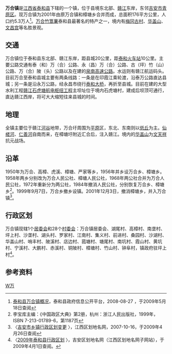 {{Other uses
|subject=中華人民共和國江西省泰和县的一個鎮
|other=臺灣彰化縣二林鎮的一個地名
|萬合 (臺灣)
}}
{{中国乡级行政区
| 行政区全称 = 万合镇
| 景观照片文件名 =
| 景观照片描述 =
| 汉语拼音 =
| 上级行政区 = [[江西省|江西省]][[泰和县|泰和县]]
| 行政区类别 = [[镇|镇]]
| 行政区划代码 = 360826114
| 地理坐标 = {{coord|26.894538|N|115.027213|E|display=inline,title|scale:30000_region:CN}}
| 总面积 = 176平方公里
| 户籍人口 = 5.3万人
| 户籍人口年份 =
| 常住人口 = 
| 常住人口年份 = 
| 人口密度 =
| 领导人职务1 =
| 领导人姓名1 =
| 领导人职务2 =
| 领导人姓名2 =
| 行政区划 = 1[[居委会|居委会]]、28[[村委会|村委会]]
| 官方网站 =
| 政府驻地 = 
| 邮政编码 = 343729
| 毗邻行政区 = 东：[[青原区|青原区]][[值厦镇|值厦镇]]、[[文陂乡|文陂乡]]、[[新圩镇|新圩镇]]；南[[苑前镇|苑前镇]]、[[灌溪镇_(泰和县)|灌溪镇]]；西：[[塘洲镇|塘洲镇]]、[[沿溪镇_(泰和县)|沿溪镇]]；北：[[吉安县|吉安县]][[凤凰镇|凤凰镇]]
| 位置图文件名 =Taihe Wanhe Weizhi.svg
| 位置图描述 =万合镇在泰和县的位置
}}

'''万合镇'''是[[江西省|江西省]][[泰和县|泰和县]]下辖的一个镇，位于县境东北部、[[赣江|赣江]]东岸，东邻[[吉安市|吉安市]][[青原区|青原区]]。现万合镇为2001年由原万合镇和樟塘乡合并而成，总面积176平方公里，人口约5.3万人<ref name="gk">[http://218.64.81.28/jxth/bmgkxx/whz/gkxx/bjzfbmjs/200808/t20080815_10311.htm 泰和县万合镇概况]{{dead link|date=2017年11月 |bot=InternetArchiveBot |fix-attempted=yes }}，泰和县政府信息公开平台，2008-08-27 ，于2009年5月18日查阅</ref>。[[万合竹篙薯|万合竹篙薯]]泰和县最著名的特产之一，境内有[[梅冈古村|梅冈古村]]、[[华盖山|华盖山]]、[[文昌宫|文昌宫]]等名胜景观。

== 交通 ==
万合镇位于泰和县东北部、赣江东岸，距县城20公里，距[[泰和火车站|泰和火车站]]10公里。主要公路交通有泰（和）万（合）公路、永（昌）万（合）公路、古（坪）竹（山）公路、万（合）陂（头）公路以及在建的[[泉南高速公路|泉南高速公路]]。水运则有赣江航运码头。目前万合至泰和县城主要有两条线路：一条是在印霞江乘轮渡，沿泰万公路直达县城；另一条是沿永万公路，经永昌市绕行[[泰和大桥|泰和大桥]]，再折至县城。目前在建的大型水利工程[[赣江石虎塘航电枢纽工程|赣江石虎塘航电枢纽工程]]主坝址位于境内石虎塘村，建成后坝顶可通行，直达赣江西岸，将可大大缩短往来县城的时间。

== 地理 ==
全镇主要位于赣江[[河谷|河谷]]地带，万合圩周围为[[平原|平原]]区，东北、东南则以[[丘陵|低丘]]为主。[[仙槎河|仙槎河]]、[[仁善河|仁善河]]自南而来，在樟塘圩附近汇合后，注入赣江。境内的[[华盖山|华盖山]]为[[文天祥|文天祥]]抗元战场。

== 沿革 ==
1950年为万合、高樟、虎溪、樟塘、严家等乡，1956年并乡设万合乡、樟塘乡。1958年两乡分别改为万合人民公社、樟塘人民公社，1968年两公社合并为万合人民公社，1972年重新分为两公社，1984年撤消人民公社，分别恢复万合乡、樟塘乡<ref>李宝库主编：《中国政区大典》第2册，杭州：浙江人民出版社，1999年，ISBN 7-213-01789-6，第1187页</ref>。1999年9月7日，万合乡撤乡设镇。2001年12月3日，撤消樟塘乡，并入万合镇<ref>〈[http://www.jxqhdm.com/NEWS/newshow.aspx?ID=2200 吉安市乡镇行政区划变更] {{Wayback|url=http://www.jxqhdm.com/NEWS/newshow.aspx?ID=2200 |date=20201025012946 }}〉，江西区划地名网，2007-10-16，于2009年4月26日查阅</ref>。

== 行政区划 ==

万合镇现辖1个[[居委会|居委会]]和28个[[村委会|村委会]]：万合镇居委会、湖尾村、高樟村、南垄村、坪上村、沙垄村、湖头村、罗家村、江南村、集义村、前进村、桑园村、沙湖村、华盖山村、哨丰村、陂溪村、店边村、菰塘村、塘尾村、南坑村、霞山村、黄坑村、宁溪村、大鹏村、赤溪村、铜陂村、樟塘村、竹山村、钟阜村，镇政府驻坪上村<ref>〈[http://www.jxqhdm.com/index-ja.aspx 2009年泰和县行政区划] {{Wayback|url=http://www.jxqhdm.com/index-ja.aspx |date=20091025153207 }}〉，吉安区划地名网（江西区划地名网子网站），于2009年4月1日查阅。</ref>。

== 参考资料 ==

<div class="references-small">
<references />
</div>

{{泰和县行政区划}}

[[Category:泰和县行政区划|W万]]